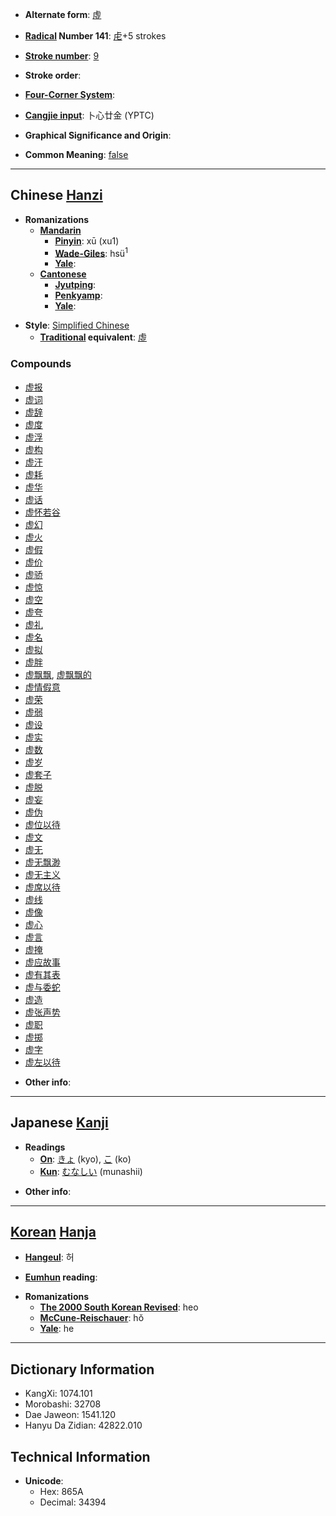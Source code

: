 * '''Alternate form''': [[虛]]

* '''[[Wiktionary:Chinese radical index| Radical]] Number 141''': [[Wiktionary:Chinese radical index 虍|虍]]+5 strokes

* '''[[Wiktionary:Chinese total strokes index|Stroke number]]''': [[Wiktionary:Chinese total strokes index 9|9]]

* '''Stroke order''': 

* '''[[Wiktionary:Chinese four corner index|Four-Corner System]]''': 

* '''[[Wiktionary:Chinese Cangjie index|Cangjie input]]''': 卜心廿金 (YPTC)

* '''Graphical Significance and Origin''': 

* '''Common Meaning''': [[false]]

----

== Chinese [[Hanzi]] ==

* '''Romanizations'''
** '''[[Mandarin]]'''
*** '''[[Pinyin]]''': xū (xu1)
*** '''[[Wade-Giles]]''': hsü<sup>1</sup>
*** '''[[Yale]]''': 
** '''[[Cantonese]]'''
*** '''[[Jyutping]]''':
*** '''[[Penkyamp]]''': 
*** '''[[Yale]]''': 

* '''Style''': [[Simplified Chinese]] 
** '''[[Traditional Chinese|Traditional]] equivalent''': [[虛]]

===Compounds===
*[[虚报]]
*[[虚词]]
*[[虚辞]]
*[[虚度]]
*[[虚浮]]
*[[虚构]]
*[[虚汗]]
*[[虚耗]]
*[[虚华]]
*[[虚话]]
*[[虚怀若谷]]
*[[虚幻]]
*[[虚火]]
*[[虚假]]
*[[虚价]]
*[[虚骄]]
*[[虚惊]]
*[[虚空]]
*[[虚夸]]
*[[虚礼]]
*[[虚名]]
*[[虚拟]]
*[[虚胖]]
*[[虚飘飘]], [[虚飘飘的]]
*[[虚情假意]]
*[[虚荣]]
*[[虚弱]]
*[[虚设]]
*[[虚实]]
*[[虚数]]
*[[虚岁]]
*[[虚套子]]
*[[虚脱]]
*[[虚妄]]
*[[虚伪]]
*[[虚位以待]]
*[[虚文]]
*[[虚无]]
*[[虚无飘渺]]
*[[虚无主义]]
*[[虚席以待]]
*[[虚线]]
*[[虚像]]
*[[虚心]]
*[[虚言]]
*[[虚掩]]
*[[虚应故事]]
*[[虚有其表]]
*[[虚与委蛇]]
*[[虚造]]
*[[虚张声势]]
*[[虚职]]
*[[虚掷]]
*[[虚字]]
*[[虚左以待]]

* '''Other info''': 

----

== Japanese [[Kanji]] ==

* '''Readings'''
** '''[[On]]''': [[きょ]] (kyo), [[こ]] (ko)
** '''[[Kun]]''': [[むなしい]] (munashii)

* '''Other info''':  

----

== [[Korean]] [[Hanja]] ==

* '''[[Hangeul]]''': 허

* '''[[Eumhun]] reading''': 

* '''Romanizations'''
** '''[[The 2000 South Korean Revised Romanization|The 2000 South Korean Revised]]''': heo
** '''[[McCune-Reischauer]]''': hŏ
** '''[[Yale]]''': he

----

== Dictionary Information ==

* KangXi: 1074.101
* Morobashi: 32708
* Dae Jaweon: 1541.120
* Hanyu Da Zidian: 42822.010

== Technical Information ==

* '''Unicode''':
** Hex: 865A
** Decimal: 34394